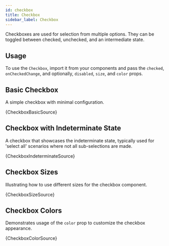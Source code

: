 ```yaml
---
id: checkbox
title: Checkbox
sidebar_label: Checkbox
---
```


Checkboxes are used for selection from multiple options. They can be toggled between checked, unchecked, and an intermediate state.

## Usage

To use the `Checkbox`, import it from your components and pass the `checked`, `onCheckedChange`, and optionally, `disabled`, `size`, and `color` props.


## Basic Checkbox

A simple checkbox with minimal configuration.


<CodeSample>
    <CheckboxBasicDemo/>
</CodeSample>

<CodeBlock language="tsx">{CheckboxBasicSource}</CodeBlock>

## Checkbox with Indeterminate State

A checkbox that showcases the indeterminate state, typically used for 'select all' scenarios where not all sub-selections are made.


<CodeSample>
    <CheckboxIndeterminateDemo/>
</CodeSample>

<CodeBlock language="tsx">{CheckboxIndeterminateSource}</CodeBlock>

## Checkbox Sizes

Illustrating how to use different sizes for the checkbox component.


<CodeSample>
    <CheckboxSizeDemo/>
</CodeSample>

<CodeBlock language="tsx">{CheckboxSizeSource}</CodeBlock>

## Checkbox Colors

Demonstrates usage of the `color` prop to customize the checkbox appearance.


<CodeSample>
    <CheckboxColorDemo/>
</CodeSample>

<CodeBlock language="tsx">{CheckboxColorSource}</CodeBlock>
